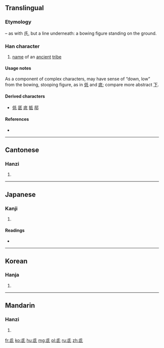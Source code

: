 ==Translingual==
===Etymology===
{{Han compound|氏|t1=(bowing figure)|一|ls=p}} – as with 氏, but a line underneath: a bowing figure standing on the ground.

===Han character===
{{Han char|rn=83|rad=氏|as=01|sn=5|four=7274<sub>0</sub>|canj=竹心一 (HPM), 竹女心戈 (HVPI)|ids=⿱[[氏]][[丶]], ⿱氏[[一]]}}

# [[name]] of an [[ancient]] [[tribe]]

====Usage notes====
As a component of complex characters, may have sense of “down, low” from the bowing, stooping figure, as in [[低]] and [[底]]; compare more abstract [[下]].

====Derived characters====
* [[低]] [[厎]] [[底]] [[抵]] [[邸]]

====References====
* {{Han ref|kx=0597.190|dkj=17027|dj=0988.310|hdz=32130.020|uh=6C10|ud=27664|bh=A5C2|bd=42434}}

----

==Cantonese==

===Hanzi===
{{yue-hanzi|jyut=[[dai1]], [[dai2]]|y=dai1, dai2}}

# {{defn|lang=yue|sort=氏01}}

----

==Japanese==

===Kanji===
{{ja-kanji|grade=|rs=氏01}}

# {{defn|lang=ja|sort=氏01}}

====Readings====
* {{ja-readings|on=[[てい]] (tei), [[たい]] (tai), [[し]] (shi), [[ち]] (chi)|kun=[[ふもと]] (fumoto)}}

----

==Korean==

===Hanja===
{{ko-hanja|hangeul=저|eumhun=|rv=jeo|mr=chŏ|y=ce}}

# {{defn|lang=ko|sort=氏01}}

----

==Mandarin==

===Hanzi===
{{cmn-hanzi|pin=[[dī]] ([[di1]]), [[dǐ]] ([[di3]]), [[zhī]] ([[zhi1]])|wg=ti<sup>1</sup>, ti<sup>3</sup>, chih<sup>1</sup>}}

# {{defn|lang=cmn|sort=氏01}}

[[fr:氐]]
[[ko:氐]]
[[hu:氐]]
[[mg:氐]]
[[pl:氐]]
[[ru:氐]]
[[zh:氐]]